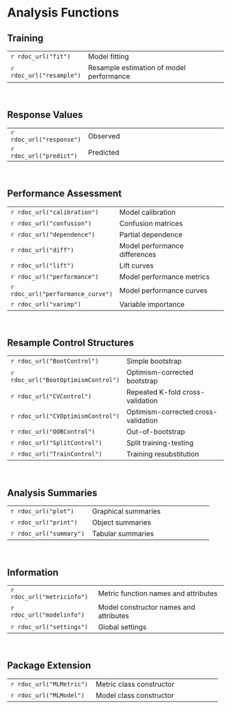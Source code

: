 # Analysis Functions


## Training

|                           |                                                  | 
|---------------------------|--------------------------------------------------|
| `r rdoc_url("fit")`       | Model fitting                                    |
| `r rdoc_url("resample")`  | Resample estimation of model performance         |

&nbsp;


## Response Values

|                           |                                                  | 
|---------------------------|--------------------------------------------------|
| `r rdoc_url("response")`  | Observed                                         |
| `r rdoc_url("predict")`   | Predicted                                        |

&nbsp;


## Performance Assessment

|                              |                                               | 
|------------------------------|-----------------------------------------------|
| `r rdoc_url("calibration")`  | Model calibration                             |
| `r rdoc_url("confusion")`    | Confusion matrices                            |
| `r rdoc_url("dependence")`   | Partial dependence                            |
| `r rdoc_url("diff")`         | Model performance differences                 |
| `r rdoc_url("lift")`         | Lift curves                                   |
| `r rdoc_url("performance")`  | Model performance metrics                     |
| `r rdoc_url("performance_curve")`  | Model performance curves                |
| `r rdoc_url("varimp")`       | Variable importance                           |

&nbsp;


## Resample Control Structures

|                                     |                                        | 
|-------------------------------------|----------------------------------------|
| `r rdoc_url("BootControl")`         | Simple bootstrap                       |
| `r rdoc_url("BootOptimismControl")` | Optimism-corrected bootstrap           |
| `r rdoc_url("CVControl")`           | Repeated K-fold cross-validation       |
| `r rdoc_url("CVOptimismControl")`   | Optimism-corrected cross-validation    |
| `r rdoc_url("OOBControl")`          | Out-of-bootstrap                       |
| `r rdoc_url("SplitControl")`        | Split training-testing                 |
| `r rdoc_url("TrainControl")`        | Training resubstitution                |

&nbsp;


## Analysis Summaries

|                               |                                              | 
|-------------------------------|----------------------------------------------|
| `r rdoc_url("plot")`          | Graphical summaries                          |
| `r rdoc_url("print")`         | Object summaries                             |
| `r rdoc_url("summary")`       | Tabular summaries                            |

&nbsp;


## Information

|                               |                                              | 
|-------------------------------|----------------------------------------------|
| `r rdoc_url("metricinfo")`    | Metric function names and attributes         |
| `r rdoc_url("modelinfo")`     | Model constructor names and attributes       |
| `r rdoc_url("settings")`      | Global settings                              |

&nbsp;


## Package Extension

|                               |                                              | 
|-------------------------------|----------------------------------------------|
| `r rdoc_url("MLMetric")`      | Metric class constructor                     |
| `r rdoc_url("MLModel")`       | Model class constructor                      |

&nbsp;
